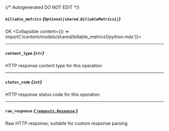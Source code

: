 {/* Autogenerated DO NOT EDIT  */}

##### `billable_metrics` *{`Optional[shared.BillableMetrics1]`}*
OK
<Collapsible content={() => import('/content/models/shared/billable_metrics1/python.mdx')}>
</Collapsible>

---
##### `content_type` *{`str`}*
HTTP response content type for this operation

---
##### `status_code` *{`int`}*
HTTP response status code for this operation

---
##### `raw_response` [*{ `requests.Response` }*](https://requests.readthedocs.io/en/latest/api/#requests.Response)
Raw HTTP response; suitable for custom response parsing

